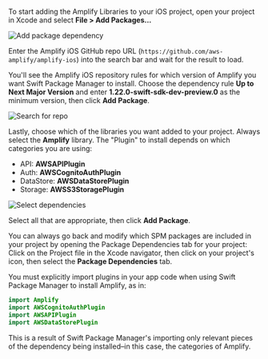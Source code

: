 To start adding the Amplify Libraries to your iOS project, open your project in Xcode and select **File > Add Packages...**

![Add package dependency](/images/project-setup/20_4_add-package-dependency.png)

Enter the Amplify iOS GitHub repo URL (`https://github.com/aws-amplify/amplify-ios`) into the search bar and wait for the result to load.

You'll see the Amplify iOS repository rules for which version of Amplify you want Swift Package Manager to install. Choose the dependency rule **Up to Next Major Version** and enter **1.22.0-swift-sdk-dev-preview.0** as the minimum version, then click **Add Package**.

![Search for repo](/images/lib/devpreview/ios/search-amplify-repo.png)

Lastly, choose which of the libraries you want added to your project. Always select the **Amplify** library. The "Plugin" to install depends on which categories you are using:

- API: **AWSAPIPlugin**
- Auth: **AWSCognitoAuthPlugin**
- DataStore: **AWSDataStorePlugin**
- Storage: **AWSS3StoragePlugin**

![Select dependencies](/images/lib/devpreview/ios/select-dependencies.png)

Select all that are appropriate, then click **Add Package**.

You can always go back and modify which SPM packages are included in your project by opening the Package Dependencies tab for your project: Click on the Project file in the Xcode navigator, then click on your project's icon, then select the **Package Dependencies** tab.

<Callout>

You must explicitly import plugins in your app code when using Swift Package Manager to install Amplify, as in:

```swift
import Amplify
import AWSCognitoAuthPlugin
import AWSAPIPlugin
import AWSDataStorePlugin
```

This is a result of Swift Package Manager's importing only relevant pieces of the dependency being installed–in this case, the categories of Amplify.

</Callout>
